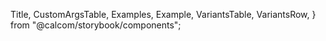
  Title,
  CustomArgsTable,
  Examples,
  Example,
  VariantsTable,
  VariantsRow,
} from "@calcom/storybook/components";


<Meta title="UI/Navigation/VerticalTabs" component={VerticalTabs} />

<Title title="Vertical Tabs Brief" subtitle="Version 1.0 — Last Update: 17 Aug 2023" />

## Definition

The VerticalTabs component is a user interface element utilized to present a vertical set of tabs, commonly employed for navigation or organizing content within a web application.

## Structure

The VerticalTabs component is designed to complement the HorizontalTabItem component, which represents individual tabs within the tab bar. This combination allows for creating intuitive navigation experiences and organized content presentation.

  {
    name: "Tab 1",
    href: "/tab1",
    disabled: false,
    linkShallow: true,
    linkScroll: true,
    disableChevron: true,
    icon: Plus,
  },
  {
    name: "Tab 2",
    href: "/tab2",
    disabled: false,
    linkShallow: true,
    linkScroll: true,
    avatar: "Avatar",
  },
  {
    name: "Tab 3",
    href: "/tab3",
    disabled: true,
    linkShallow: true,
    linkScroll: true,
  },
];

<CustomArgsTable of={VerticalTabs} />

<Examples title="Default">
  <Example title="Default">
    <VerticalTabs
      tabs={[
        {
          name: "tab 1",
          href: "/tab1",
        },
      ]}
    />
  </Example>
  <Example title="Disabled chevron">
    <VerticalTabs
      tabs={[
        {
          name: "Tab 1",
          href: "/tab1",
          disableChevron: true,
        },
      ]}
    />
  </Example>
  <Example title="With icon">
    <VerticalTabs
      tabs={[
        {
          name: "Tab 1",
          href: "/tab1",
          icon: Plus,
        },
      ]}
    />
  </Example>
  <Example title="Disabled">
    <VerticalTabs
      tabs={[
        {
          name: "Tab 1",
          href: "/tab1",
          disabled: true,
        },
      ]}
    />
  </Example>
</Examples>

## VerticalTabs Story

<Canvas>
  <Story
    name="Vertical Tabs"
    args={{
      name: "Tab 1",
      info: "Tab information",
      icon: Plus,
      disabled: false,
      children: [
        {
          name: "Sub Tab 1",
          href: "/sub-tab1",
          disabled: false,
          className: "sub-tab",
        },
      ],
      textClassNames: "",
      className: "",
      isChild: false,
      hidden: false,
      disableChevron: true,
      href: "/tab1",
      isExternalLink: true,
      linkShallow: true,
      linkScroll: true,
      avatar: "",
      iconClassName: "",
    }}
    argTypes={{
      name: { control: "text", description: "Tab name" },
      info: { control: "text", description: "Tab information" },
      icon: { control: "object", description: "SVGComponent icon" },
      disabled: { control: "boolean", description: "Whether the tab is disabled" },
      children: { control: "object", description: "Array of child tabs" },
      textClassNames: { control: "text", description: "Additional text class names" },
      className: { control: "text", description: "Additional CSS class" },
      isChild: { control: "boolean", description: "Whether the tab is a child tab" },
      hidden: { control: "boolean", description: "Whether the tab is hidden" },
      disableChevron: { control: "boolean", description: "Whether to disable the chevron" },
      href: { control: "text", description: "Tab link" },
      isExternalLink: { control: "boolean", description: "Whether the link is external" },
      linkShallow: { control: "boolean", description: "Whether to use shallow links" },
      linkScroll: { control: "boolean", description: "Whether to scroll to links" },
      avatar: { control: "text", description: "Avatar image URL" },
      iconClassName: { control: "text", description: "Additional icon class name" },
    }}>
    {(...props) => (
      <VariantsTable titles={["Default"]} columnMinWidth={150}>
        <VariantRow>
          <VerticalTabs tabs={tabs} className="overflow-hidden" />
        </VariantRow>
      </VariantsTable>
    )}
  </Story>
</Canvas>
